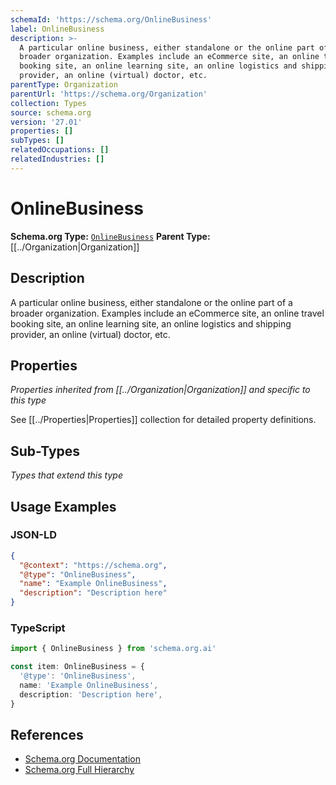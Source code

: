 ```yaml
---
schemaId: 'https://schema.org/OnlineBusiness'
label: OnlineBusiness
description: >-
  A particular online business, either standalone or the online part of a
  broader organization. Examples include an eCommerce site, an online travel
  booking site, an online learning site, an online logistics and shipping
  provider, an online (virtual) doctor, etc.
parentType: Organization
parentUrl: 'https://schema.org/Organization'
collection: Types
source: schema.org
version: '27.01'
properties: []
subTypes: []
relatedOccupations: []
relatedIndustries: []
---
```

# OnlineBusiness

**Schema.org Type:** [`OnlineBusiness`](https://schema.org/OnlineBusiness)
**Parent Type:** [[../Organization|Organization]]

## Description

A particular online business, either standalone or the online part of a broader organization. Examples include an eCommerce site, an online travel booking site, an online learning site, an online logistics and shipping provider, an online (virtual) doctor, etc.

## Properties

*Properties inherited from [[../Organization|Organization]] and specific to this type*

See [[../Properties|Properties]] collection for detailed property definitions.

## Sub-Types

*Types that extend this type*

## Usage Examples

### JSON-LD

```json
{
  "@context": "https://schema.org",
  "@type": "OnlineBusiness",
  "name": "Example OnlineBusiness",
  "description": "Description here"
}
```

### TypeScript

```typescript
import { OnlineBusiness } from 'schema.org.ai'

const item: OnlineBusiness = {
  '@type': 'OnlineBusiness',
  name: 'Example OnlineBusiness',
  description: 'Description here',
}
```

## References

- [Schema.org Documentation](https://schema.org/OnlineBusiness)
- [Schema.org Full Hierarchy](https://schema.org/docs/full.html)
